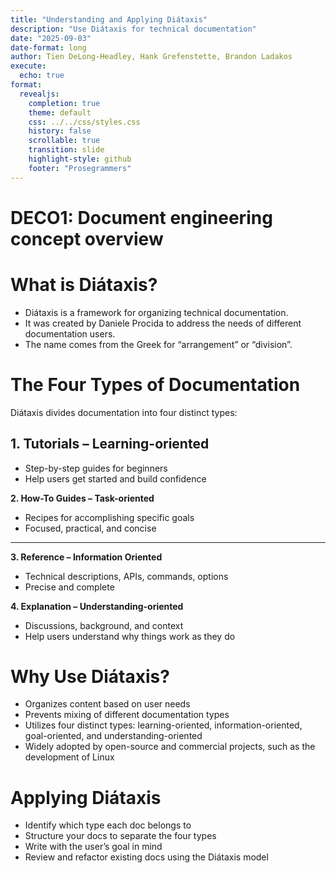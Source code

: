 ```yaml
---
title: "Understanding and Applying Diátaxis"
description: "Use Diátaxis for technical documentation"
date: "2025-09-03"
date-format: long
author: Tien DeLong-Headley, Hank Grefenstette, Brandon Ladakos
execute:
  echo: true
format:
  revealjs:
    completion: true
    theme: default
    css: ../../css/styles.css
    history: false
    scrollable: true
    transition: slide
    highlight-style: github
    footer: "Prosegrammers"
---
```


# DECO1: Document engineering concept overview

# What is Diátaxis?

- Diátaxis is a framework for organizing technical documentation.
- It was created by Daniele Procida to address the needs of different documentation users.
- The name comes from the Greek for "arrangement" or "division".

# The Four Types of Documentation

Diátaxis divides documentation into four distinct types:


## 1. Tutorials – Learning-oriented

- Step-by-step guides for beginners
- Help users get started and build confidence

__2. How-To Guides – Task-oriented__

- Recipes for accomplishing specific goals
- Focused, practical, and concise

---

__3. Reference – Information Oriented__

- Technical descriptions, APIs, commands, options
- Precise and complete

__4. Explanation – Understanding-oriented__

- Discussions, background, and context
- Help users understand why things work as they do

# Why Use Diátaxis?

- Organizes content based on user needs
- Prevents mixing of different documentation types
- Utilizes four distinct types: learning-oriented, information-oriented, goal-oriented, and understanding-oriented
- Widely adopted by open-source and commercial projects, such as the development of Linux

# Applying Diátaxis

- Identify which type each doc belongs to
- Structure your docs to separate the four types
- Write with the user's goal in mind
- Review and refactor existing docs using the Diátaxis model
